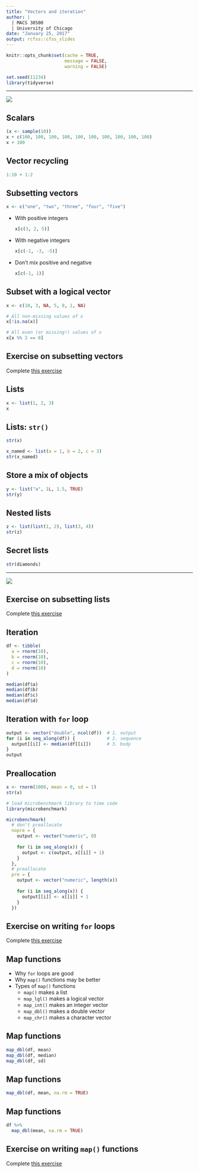 ```yaml
---
title: "Vectors and iteration"
author: |
  | MACS 30500
  | University of Chicago
date: "January 25, 2017"
output: rcfss::cfss_slides
---
```


```r
knitr::opts_chunk$set(cache = TRUE,
                      message = FALSE,
                      warning = FALSE)

set.seed(11234)
library(tidyverse)
```

----

![](http://r4ds.had.co.nz/diagrams/data-structures-overview.png)

## Scalars

```r
(x <- sample(10))
x + c(100, 100, 100, 100, 100, 100, 100, 100, 100, 100)
x + 100
```

## Vector recycling

```r
1:10 + 1:2
```

## Subsetting vectors

```r
x <- c("one", "two", "three", "four", "five")
```

* With positive integers

    ```r
    x[c(3, 2, 5)]
    ```

* With negative integers

    ```r
    x[c(-1, -3, -5)]
    ```

* Don't mix positive and negative

    ```r
    x[c(-1, 1)]
    ```

## Subset with a logical vector

```r
x <- c(10, 3, NA, 5, 8, 1, NA)

# All non-missing values of x
x[!is.na(x)]

# All even (or missing!) values of x
x[x %% 2 == 0]
```

## Exercise on subsetting vectors

Complete [this exercise](http://cfss.uchicago.edu/block010_vectors.html#exercise:_subset_the_vector)

## Lists

```r
x <- list(1, 2, 3)
x
```

## Lists: `str()`

```r
str(x)

x_named <- list(a = 1, b = 2, c = 3)
str(x_named)
```

## Store a mix of objects

```r
y <- list("a", 1L, 1.5, TRUE)
str(y)
```
    
## Nested lists

```r
z <- list(list(1, 2), list(3, 4))
str(z)
```

## Secret lists

```r
str(diamonds)
```

----

![](http://r4ds.had.co.nz/diagrams/lists-subsetting.png)

## Exercise on subsetting lists

Complete [this exercise](http://cfss.uchicago.edu/block010_vectors.html#exercise:_subset_a_list)

## Iteration

```r
df <- tibble(
  a = rnorm(10),
  b = rnorm(10),
  c = rnorm(10),
  d = rnorm(10)
)
```

```r
median(df$a)
median(df$b)
median(df$c)
median(df$d)
```

## Iteration with `for` loop

```r
output <- vector("double", ncol(df))  # 1. output
for (i in seq_along(df)) {            # 2. sequence
  output[[i]] <- median(df[[i]])      # 3. body
}
output
```

## Preallocation {.scrollable}

```r
x <- rnorm(1000, mean = 0, sd = 1)
str(x)

# load microbenchmark library to time code
library(microbenchmark)

microbenchmark(
  # don't preallocate
  nopre = {
    output <- vector("numeric", 0)
    
    for (i in seq_along(x)) {
      output <- c(output, x[[i]] + 1)
    }
  },
  # preallocate
  pre = {
    output <- vector("numeric", length(x))
    
    for (i in seq_along(x)) {
      output[[i]] <- x[[i]] + 1
    }
  })
```

## Exercise on writing `for` loops

Complete [this exercise](http://cfss.uchicago.edu/block011_iteration.html#exercise:_write_a_for_loop)

## Map functions

* Why `for` loops are good
* Why `map()` functions may be better
* Types of `map()` functions
    * `map()` makes a list
    * `map_lgl()` makes a logical vector
    * `map_int()` makes an integer vector
    * `map_dbl()` makes a double vector
    * `map_chr()` makes a character vector

## Map functions

```r
map_dbl(df, mean)
map_dbl(df, median)
map_dbl(df, sd)
```

## Map functions

```r
map_dbl(df, mean, na.rm = TRUE)
```

## Map functions

```r
df %>%
  map_dbl(mean, na.rm = TRUE)
```

## Exercise on writing `map()` functions

Complete [this exercise](block011_iteration.html#exercise:_rewrite_our_for_loops_using_a_map()_function)




